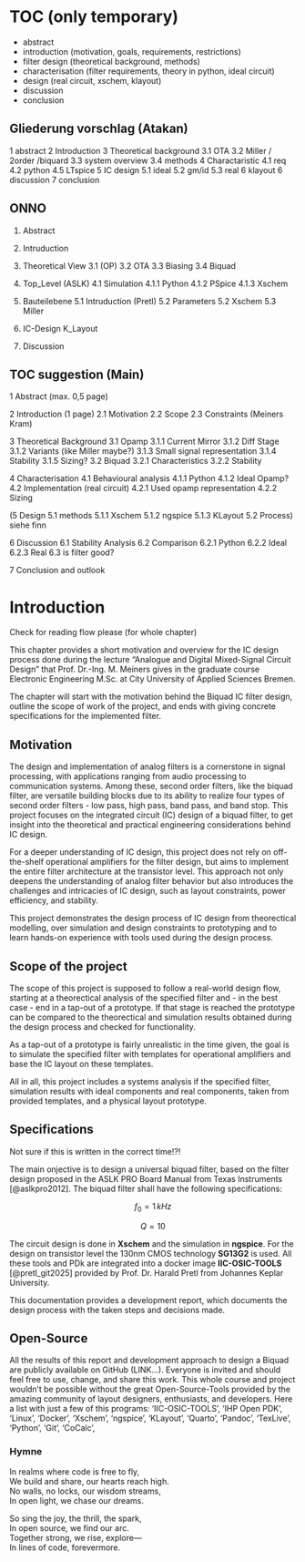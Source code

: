 # TOC (only temporary) {.unnumbered}

- abstract
- introduction (motivation, goals, requirements, restrictions)
- filter design (theoretical background, methods)
- characterisation (filter requirements, theory in python, ideal circuit)
- design (real circuit, xschem, klayout)
- discussion
- conclusion



## Gliederung vorschlag (Atakan)

1 abstract
2 Introduction
3 Theoretical background 
    3.1 OTA
    3.2 Miller / 2order /biquard
    3.3 system overview
    3.4 methods
4 Charactaristic
    4.1 req
    4.2 python
    4.5 LTspice 
5 IC design
    5.1 ideal
    5.2 gm/id
    5.3 real 
6 klayout
6 discussion
7 conclusion

## ONNO

1. Abstract

2. Intruduction

3. Theoretical View
	3.1 (OP)
	3.2 OTA
	3.3 Biasing
	3.4 Biquad

4. Top_Level (ASLK)
	4.1 Simulation
		4.1.1 Python
		4.1.2 PSpice
		4.1.3 Xschem

5. Bauteilebene
	5.1 Intruduction (Pretl)
	5.2 Parameters
	5.2 Xschem
	5.3 Miller

6. IC-Design
	K_Layout
7. Discussion


## TOC suggestion (Main)

1 Abstract (max. 0,5 page)

2 Introduction (1 page)
2.1 Motivation
2.2 Scope
2.3 Constraints (Meiners Kram)

3 Theoretical Background
3.1 Opamp
3.1.1 Current Mirror
3.1.2 Diff Stage
3.1.2 Variants (like Miller maybe?)
3.1.3 Small signal representation
3.1.4 Stability
3.1.5 Sizing?
3.2 Biquad
3.2.1 Characteristics
3.2.2 Stability

4 Characterisation
4.1 Behavioural analysis
4.1.1 Python
4.1.2 Ideal Opamp?
4.2 Implementation (real circuit)
4.2.1 Used opamp representation
4.2.2 Sizing

(5 Design 
5.1 methods
5.1.1 Xschem
5.1.2 ngspice
5.1.3 KLayout 
5.2 Process) siehe finn

6 Discussion
6.1 Stability Analysis
6.2 Comparison
6.2.1 Python
6.2.2 Ideal
6.2.3 Real
6.3 is filter good?

7 Conclusion and outlook

# Introduction

:::{.callout-warning}
Check for reading flow please (for whole chapter)
:::

This chapter provides a short motivation and overview for the IC design process done during the lecture "Analogue and Digital Mixed-Signal Circuit Design" that Prof. Dr.-Ing. M. Meiners gives in the graduate course Electronic Engineering M.Sc. at City University of Applied Sciences Bremen.

The chapter will start with the motivation behind the Biquad IC filter design, outline the scope of work of the project, and ends with giving concrete specifications for the implemented filter.

## Motivation

The design and implementation of analog filters is a cornerstone in signal processing, with applications ranging from audio processing to communication systems. Among these, second order filters, like the biquad filter, are versatile building blocks due to its ability to realize four types of second order filters - low pass, high pass, band pass, and band stop. This project focuses on the integrated circuit (IC) design of a biquad filter, to get insight into the theoretical and practical engineering considerations behind IC design.

For a deeper understanding of IC design, this project does not rely on off-the-shelf operational amplifiers for the filter design, but aims to implement the entire filter architecture at the transistor level. This approach not only deepens the understanding of analog filter behavior but also introduces the challenges and intricacies of IC design, such as layout constraints, power efficiency, and stability.

This project demonstrates the design process of IC design from theorectical modelling, over simulation and design constraints to prototyping and to learn hands-on experience with tools used during the design process.

## Scope of the project

The scope of this project is supposed to follow a real-world design flow, starting at a theorectical analysis of the specified filter and - in the best case - end in a tap-out of a prototype. If that stage is reached the prototype can be compared to the theorectical and simulation results obtained during the design process and checked for functionality.

As a tap-out of a prototype is fairly unrealistic in the time given, the goal is to simulate the specified filter with templates for operational amplifiers and base the IC layout on these templates.

All in all, this project includes a systems analysis if the specified filter, simulation results with ideal components and real components, taken from provided templates, and a physical layout prototype.

## Specifications

:::{.callout-warning}
Not sure if this is written in the correct time!?!
:::

The main onjective is to design a universal biquad filter, based on the filter design proposed in the ASLK PRO Board Manual from Texas Instruments [@aslkpro2012]. The biquad filter shall have the following specifications:

$$
f_0 = 1\,kHz
$$

$$
Q = 10
$$

The circuit design is done in **Xschem** and the simulation in **ngspice**. For the design on transistor level the 130nm CMOS technology **SG13G2** is used. All these tools and PDk are integrated into a docker image **IIC-OSIC-TOOLS** [@pretl_git2025] provided by Prof. Dr. Harald Pretl from Johannes Keplar University. 

This documentation provides a development report, which documents the design process with the taken steps and decisions made.

## Open-Source

All the results of this report and development approach to design a Biquad are publicly available on GitHub (LINK...). Everyone is invited and should feel free to use, change, and share this work. 
This whole course and project wouldn't be possible without the great Open-Source-Tools provided by the amazing community of layout designers, enthusiasts, and developers. 
Here a list with just a few of this programs: 'IIC-OSIC-TOOLS', 'IHP Open PDK', 'Linux', 'Docker', 'Xschem', 'ngspice', 'KLayout', 'Quarto', 'Pandoc', 'TexLive', 'Python', 'Git', 'CoCalc',

### Hymne

In realms where code is free to fly,<br>
We build and share, our hearts reach high. <br>
No walls, no locks, our wisdom streams, <br>
In open light, we chase our dreams. <br>

So sing the joy, the thrill, the spark, <br>
In open source, we find our arc. <br>
Together strong, we rise, explore— <br>
In lines of code, forevermore. <br>

